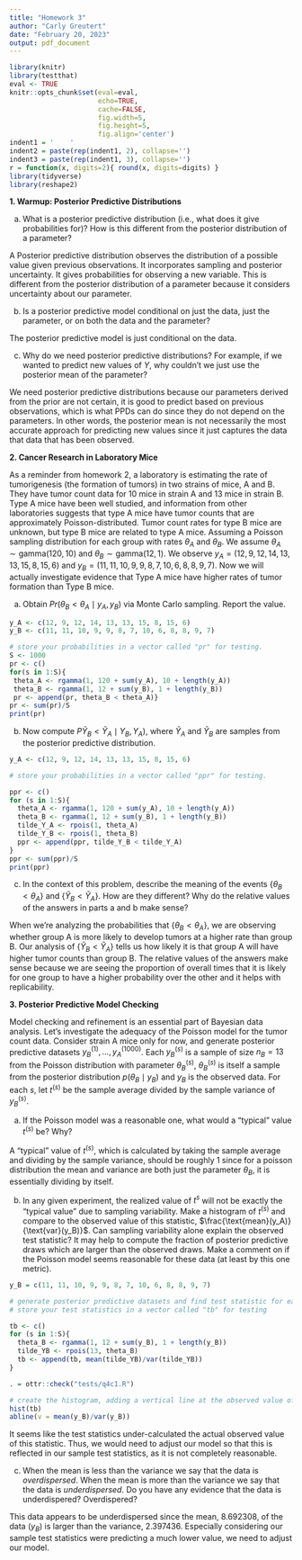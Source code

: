 ```yaml
---
title: "Homework 3"
author: "Carly Greutert"
date: "February 20, 2023"
output: pdf_document
---
```


```r
library(knitr)
library(testthat)
eval <- TRUE
knitr::opts_chunk$set(eval=eval,
                      echo=TRUE, 
                      cache=FALSE, 
                      fig.width=5, 
                      fig.height=5,
                      fig.align='center')
indent1 = '    '
indent2 = paste(rep(indent1, 2), collapse='')
indent3 = paste(rep(indent1, 3), collapse='')
r = function(x, digits=2){ round(x, digits=digits) }
library(tidyverse)
library(reshape2)
```

**1. Warmup: Posterior Predictive Distributions**

a. What is a posterior predictive distribution (i.e., what does it give probabilities for)? How is this different from the posterior distribution of a parameter?

A Posterior predictive distribution observes the distribution of a possible value given previous observations. It incorporates sampling and posterior uncertainty. It gives probabilities for observing a new variable. This is different from the posterior distribution of a parameter because it considers uncertainty about our parameter.  

b. Is a posterior predictive model conditional on just the data, just the parameter, or on both the data and the parameter? 

The posterior predictive model is just conditional on the data.

c. Why do we need posterior predictive distributions? For example, if we wanted to predict new values of $Y$, why couldn't we just use the posterior mean of the parameter?

We need posterior predictive distributions because our parameters derived from the prior are not certain, it is good to predict based on previous observations, which is what PPDs can do since they do not depend on the parameters. In other words, the posterior mean is not necessarily the most accurate approach for predicting new values since it just captures the data that data that has been observed.

 
**2. Cancer Research in Laboratory Mice**

As a reminder from homework 2, a laboratory is estimating the rate of tumorigenesis (the formation of tumors) in two strains of mice, A and B.  They have tumor count data for 10 mice in strain A and 13 mice in strain B.  Type A mice have been well studied, and information from other laboratories suggests that type A mice have tumor counts that are approximately Poisson-distributed. Tumor count rates for type B mice are unknown, but type B mice are related to type A mice. Assuming a Poisson sampling distribution for each group with rates $\theta_A$ and $\theta_B$. We assume $\theta_A \sim \text{gamma}(120, 10)$ and  $\theta_B\sim\text{gamma}(12, 1)$.  We observe $y_A = (12,9,12,14,13,13,15,8,15,6)$ and
$y_B = (11,11,10,9,9,8,7,10,6,8,8,9,7)$. Now we will actually investigate evidence that Type A mice have higher rates of tumor formation than Type B mice.  

a. Obtain $Pr(\theta_B < \theta_A \mid y_A, y_B)$ via Monte Carlo sampling. Report the value.

```r
y_A <- c(12, 9, 12, 14, 13, 13, 15, 8, 15, 6)
y_B <- c(11, 11, 10, 9, 9, 8, 7, 10, 6, 8, 8, 9, 7)

# store your probabilities in a vector called "pr" for testing.
S <- 1000
pr <- c()
for(s in 1:S){ 
 theta_A <- rgamma(1, 120 + sum(y_A), 10 + length(y_A)) 
 theta_B <- rgamma(1, 12 + sum(y_B), 1 + length(y_B))
 pr <- append(pr, theta_B < theta_A)}
pr <- sum(pr)/S
print(pr)
```

b. Now compute $P\tilde Y_B < \tilde Y_A \mid Y_B, Y_A)$, where $\tilde Y_A$ and $\tilde Y_B$ are samples from the posterior predictive distribution. 

```r
y_A <- c(12, 9, 12, 14, 13, 13, 15, 8, 15, 6)

# store your probabilities in a vector called "ppr" for testing.

ppr <- c()
for (s in 1:S){
  theta_A <- rgamma(1, 120 + sum(y_A), 10 + length(y_A)) 
  theta_B <- rgamma(1, 12 + sum(y_B), 1 + length(y_B))
  tilde_Y_A <- rpois(1, theta_A)
  tilde_Y_B <- rpois(1, theta_B)
  ppr <- append(ppr, tilde_Y_B < tilde_Y_A)
}
ppr <- sum(ppr)/S
print(ppr)
```

c.  In the context of this problem, describe the meaning of the events $\{\theta_B < \theta_A\}$ and $\{\tilde Y_B < \tilde Y_A\}$.  How are they different? Why do the relative values of the answers in parts a and b make sense?

When we're analyzing the probabilities that $\{\theta_B < \theta_A\}$, we are observing whether group A is more likely to develop tumors at a higher rate than group B. Our analysis of $\{\tilde Y_B < \tilde Y_A\}$ tells us how likely it is that group A will have higher tumor counts than group B. The relative values of the answers make sense because we are seeing the proportion of overall times that it is likely for one group to have a higher probability over the other and it helps with replicability. 


**3. Posterior Predictive Model Checking**

Model checking and refinement is an essential part of Bayesian data analysis. Let's investigate the adequacy of the Poisson model for the tumor count data. Consider strain A mice only for now, and generate posterior predictive datasets $y_B^{(1)}, ..., y_A^{(1000)}$. Each $y_B^{(s)}$ is a sample of size $n_B = 13$ from the Poisson distribution with parameter $\theta_B^{(s)}$, $\theta_B^{(s)}$ is itself a sample from the posterior distribution $p(\theta_B \mid y_B)$ and $y_B$ is the observed data.  For each $s$, let $t^{(s)}$ be the sample average divided by the sample variance of $y_B^{(s)}$.

a.  If the Poisson model was a reasonable one, what would a "typical" value $t^{(s)}$ be? Why?

A "typical" value of $t^{(s)}$, which is calculated by taking the sample average and dividing by the sample variance, should be roughly 1 since for a poisson distribution the mean and variance are both just the parameter $\theta_B$, it is essentially dividing by itself.

b.  In any given experiment, the realized value of $t^{s}$ will not be exactly the "typical value" due to sampling variability.  Make a histogram of $t^{(s)}$ and compare to the observed value of this statistic, $\frac{\text{mean}(y_A)}{\text{var}(y_B)}$. Can sampling variability alone explain the observed test statistic? It may help to compute the fraction of posterior predictive draws which are larger than the observed draws. Make a comment on if the Poisson model seems reasonable for these data (at least by this one metric).  

```r
y_B = c(11, 11, 10, 9, 9, 8, 7, 10, 6, 8, 8, 9, 7)

# generate posterior predictive datasets and find test statistic for each one
# store your test statistics in a vector called "tb" for testing

tb <- c()
for (s in 1:S){
  theta_B <- rgamma(1, 12 + sum(y_B), 1 + length(y_B))
  tilde_YB <- rpois(13, theta_B)
  tb <- append(tb, mean(tilde_YB)/var(tilde_YB))
}
```

```r
. = ottr::check("tests/q4c1.R")
```

```r
# create the histogram, adding a vertical line at the observed value of the test statistic
hist(tb) 
abline(v = mean(y_B)/var(y_B))
```

It seems like the test statistics under-calculated the actual observed value of this statistic. Thus, we would need to adjust our model so that this is reflected in our sample test statistics, as it is not completely reasonable. 

c. When the mean is less than the variance we say that the data is _overdispersed_.  When the mean is more than the variance we say that the data is _underdispersed_.  Do you have any evidence that the data is underdispered? Overdispered?

This data appears to be underdispersed since the mean, 8.692308, of the data ($y_B$) is larger than the variance, 2.397436. Especially considering our sample test statistics were predicting a much lower value, we need to adjust our model. 